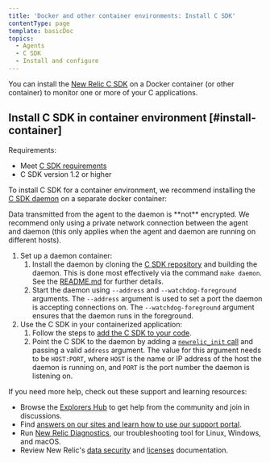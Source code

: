 ```yaml
---
title: 'Docker and other container environments: Install C SDK'
contentType: page
template: basicDoc
topics:
  - Agents
  - C SDK
  - Install and configure
---
```


You can install the [New Relic C SDK](/docs/agents/c-sdk/get-started/introduction-c-sdk) on a Docker container (or other container) to monitor one or more of your C applications.

## Install C SDK in container environment [#install-container]

Requirements:

* Meet [C SDK requirements](/docs/agents/c-sdk/get-started/c-sdk-compatibility-requirements)
* C SDK version 1.2 or higher

To install C SDK for a container environment, we recommend installing the [C SDK daemon](/docs/agents/c-sdk/get-started/introduction-c-sdk#architecture) on a separate docker container:

<Callout variant="caution">
  Data transmitted from the agent to the daemon is **not** encrypted. We recommend only using a private network connection between the agent and daemon (this only applies when the agent and daemon are running on different hosts).
</Callout>

1. Set up a daemon container:
   1. Install the daemon by cloning the [C SDK repository](https://github.com/newrelic/c-sdk) and building the daemon. This is done most effectively via the command `make daemon`. See the [README.md](https://github.com/newrelic/c-sdk/blob/master/README.md#building-the-c-sdk) for further details.
   2. Start the daemon using `--address` and `--watchdog-foreground` arguments. The `--address` argument is used to set a port the daemon is accepting connections on. The `--watchdog-foreground` argument ensures that the daemon runs in the foreground.
2. Use the C SDK in your containerized application:
   1. Follow the steps to [add the C SDK to your code](/docs/agents/c-sdk/install-configure/install-c-sdk-compile-link-your-code).
   2. Point the C SDK to the daemon by adding a [`newrelic_init` call](https://newrelic.github.io/c-sdk/libnewrelic_8h.html#a03f07e64a51b5f0cd51caa4f28c8b6c1) and passing a valid `address` argument. The value for this argument needs to be `HOST:PORT`, where `HOST` is the name or IP address of the host the daemon is running on, and `PORT` is the port number the daemon is listening on.

If you need more help, check out these support and learning resources:

* Browse the [Explorers Hub](https://discuss.newrelic.com/) to get help from the community and join in discussions.
* Find [answers on our sites and learn how to use our support portal](/docs/using-new-relic/welcome-new-relic/get-started/find-help-use-support-portal).
* Run [New Relic Diagnostics](/docs/using-new-relic/cross-product-functions/troubleshooting/new-relic-diagnostics), our troubleshooting tool for Linux, Windows, and macOS.
* Review New Relic's [data security](/docs/security) and [licenses](/docs/licenses) documentation.
